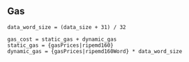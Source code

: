 ## Gas

    data_word_size = (data_size + 31) / 32

    gas_cost = static_gas + dynamic_gas
    static_gas = {gasPrices|ripemd160}
    dynamic_gas = {gasPrices|ripemd160Word} * data_word_size
